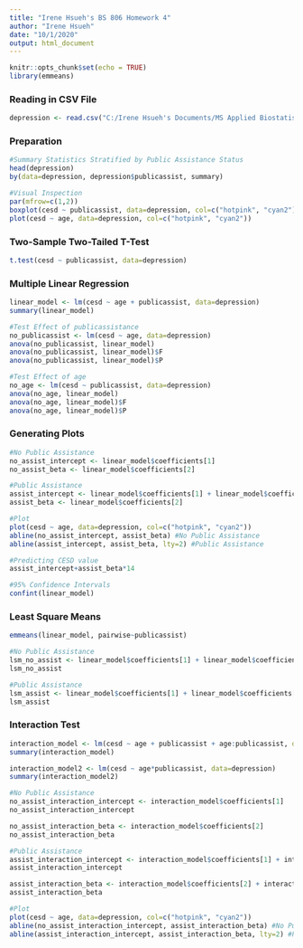 ---
title: "Irene Hsueh's BS 806 Homework 4"
author: "Irene Hsueh"
date: "10/1/2020"
output: html_document
---

```{r setup, include=FALSE}
knitr::opts_chunk$set(echo = TRUE)
library(emmeans)
```

### Reading in CSV File
```{r}
depression <- read.csv("C:/Irene Hsueh's Documents/MS Applied Biostatistics/BS 806 - Multivariate Analysis for Biostatisticians/Class 4 - Dummy Variables and ANCOVA/Homework 4/depress2.csv")
```


### Preparation
```{r}
#Summary Statistics Stratified by Public Assistance Status
head(depression)
by(data=depression, depression$publicassist, summary)

#Visual Inspection 
par(mfrow=c(1,2))
boxplot(cesd ~ publicassist, data=depression, col=c("hotpink", "cyan2"))
plot(cesd ~ age, data=depression, col=c("hotpink", "cyan2"))
```


### Two-Sample Two-Tailed T-Test
```{r}
t.test(cesd ~ publicassist, data=depression)
```


### Multiple Linear Regression
```{r}
linear_model <- lm(cesd ~ age + publicassist, data=depression)
summary(linear_model)

#Test Effect of publicassistance
no_publicassist <- lm(cesd ~ age, data=depression)
anova(no_publicassist, linear_model)
anova(no_publicassist, linear_model)$F
anova(no_publicassist, linear_model)$P

#Test Effect of age
no_age <- lm(cesd ~ publicassist, data=depression)
anova(no_age, linear_model)
anova(no_age, linear_model)$F
anova(no_age, linear_model)$P
```


### Generating Plots
```{r}
#No Public Assistance
no_assist_intercept <- linear_model$coefficients[1]
no_assist_beta <- linear_model$coefficients[2]

#Public Assistance
assist_intercept <- linear_model$coefficients[1] + linear_model$coefficients[3]
assist_beta <- linear_model$coefficients[2]

#Plot
plot(cesd ~ age, data=depression, col=c("hotpink", "cyan2"))
abline(no_assist_intercept, assist_beta) #No Public Assistance
abline(assist_intercept, assist_beta, lty=2) #Public Assistance

#Predicting CESD value
assist_intercept+assist_beta*14

#95% Confidence Intervals
confint(linear_model)
```


### Least Square Means 
```{r}
emmeans(linear_model, pairwise~publicassist)

#No Public Assistance 
lsm_no_assist <- linear_model$coefficients[1] + linear_model$coefficients[2]*mean(depression$age)
lsm_no_assist

#Public Assistance
lsm_assist <- linear_model$coefficients[1] + linear_model$coefficients[2]*mean(depression$age) + linear_model$coefficients[3]
lsm_assist
```


### Interaction Test 
```{r}
interaction_model <- lm(cesd ~ age + publicassist + age:publicassist, data=depression)
summary(interaction_model)

interaction_model2 <- lm(cesd ~ age*publicassist, data=depression)
summary(interaction_model2)

#No Public Assistance
no_assist_interaction_intercept <- interaction_model$coefficients[1]
no_assist_interaction_intercept

no_assist_interaction_beta <- interaction_model$coefficients[2]
no_assist_interaction_beta

#Public Assistance
assist_interaction_intercept <- interaction_model$coefficients[1] + interaction_model$coefficients[3]
assist_interaction_intercept

assist_interaction_beta <- interaction_model$coefficients[2] + interaction_model$coefficients[4]
assist_interaction_beta 

#Plot
plot(cesd ~ age, data=depression, col=c("hotpink", "cyan2"))
abline(no_assist_interaction_intercept, assist_interaction_beta) #No Public Assistance
abline(assist_interaction_intercept, assist_interaction_beta, lty=2) #Public Assistance

```